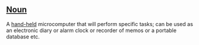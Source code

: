 ==[[Noun]]==

A [[hand-held]] microcomputer that will perform specific tasks; can be used as an electronic diary or alarm clock or recorder of memos or a portable database etc.